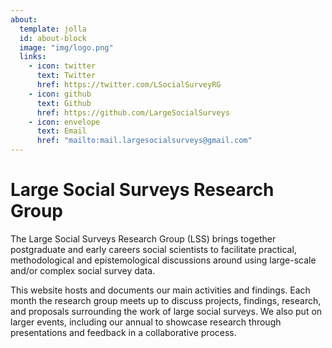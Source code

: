 ---
about:
  template: jolla
  id: about-block
  image: "img/logo.png"
  links:
    - icon: twitter
      text: Twitter
      href: https://twitter.com/LSocialSurveyRG
    - icon: github
      text: Github
      href: https://github.com/LargeSocialSurveys
    - icon: envelope
      text: Email
      href: "mailto:mail.largesocialsurveys@gmail.com"  
---

::: {#about-block}
:::

# Large Social Surveys Research Group

The Large Social Surveys Research Group (LSS) brings together postgraduate and early careers social scientists to facilitate practical, methodological and epistemological discussions around using large-scale and/or complex social survey data. 

This website hosts and documents our main activities and findings. Each month the research group meets up to discuss projects, findings, research, and proposals surrounding the work of large social surveys. We also put on larger events, including our annual to showcase research through presentations and feedback in a collaborative process. 

